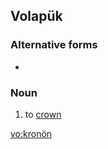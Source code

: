 ==Volapük==

===Alternative forms===
* {{l|vo|kronoyn}}

===Noun===
{{infl|vo|noun}}
 
# to [[crown]]

[[vo:kronön]]